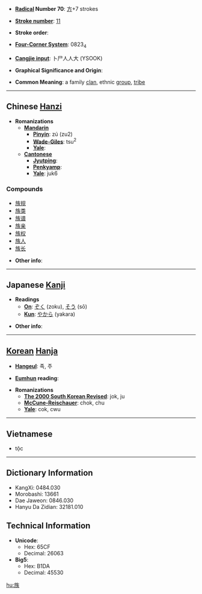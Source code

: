 * '''[[Wiktionary:Chinese radical index| Radical]] Number 70''': [[Wiktionary:Chinese radical index 方|方]]+7 strokes

* '''[[Wiktionary:Chinese total strokes index|Stroke number]]''': [[Wiktionary:Chinese total strokes index 11|11]]

* '''Stroke order''': 

* '''[[Wiktionary:Chinese four corner index|Four-Corner System]]''': 0823<sub>4</sub>

* '''[[Wiktionary:Chinese Cangjie index|Cangjie input]]''': 卜尸人人大 (YSOOK)

* '''Graphical Significance and Origin''': 

* '''Common Meaning''': a family [[clan]], ethnic [[group]], [[tribe]]

----

== Chinese [[Hanzi]] ==

* '''Romanizations'''
** '''[[Mandarin]]'''
*** '''[[Pinyin]]''': zú (zu2)
*** '''[[Wade-Giles]]''': tsu<sup>2</sup>
*** '''[[Yale]]''': 
** '''[[Cantonese]]'''
*** '''[[Jyutping]]''':
*** '''[[Penkyamp]]''': 
*** '''[[Yale]]''': juk6

===Compounds===
*[[族规]]
*[[族类]]
*[[族谱]]
*[[族亲]]
*[[族权]]
*[[族人]]
*[[族长]]

* '''Other info''': 

----

== Japanese [[Kanji]] ==

* '''Readings'''
** '''[[On]]''': [[ぞく]] (zoku), [[そう]] (sō)
** '''[[Kun]]''': [[やから]] (yakara)

* '''Other info''':  

----

== [[Korean]] [[Hanja]] ==

* '''[[Hangeul]]''': 족, 주

* '''[[Eumhun]] reading''': 

* '''Romanizations'''
** '''[[The 2000 South Korean Revised Romanization|The 2000 South Korean Revised]]''': jok, ju
** '''[[McCune-Reischauer]]''': chok, chu
** '''[[Yale]]''': cok, cwu

----

==Vietnamese==

* tộc

----

== Dictionary Information ==

* KangXi: 0484.030
* Morobashi: 13661
* Dae Jaweon: 0846.030
* Hanyu Da Zidian: 32181.010

== Technical Information ==

* '''Unicode''':
** Hex: 65CF
** Decimal: 26063
* '''Big5''':
** Hex: B1DA
** Decimal: 45530

[[hu:族]]